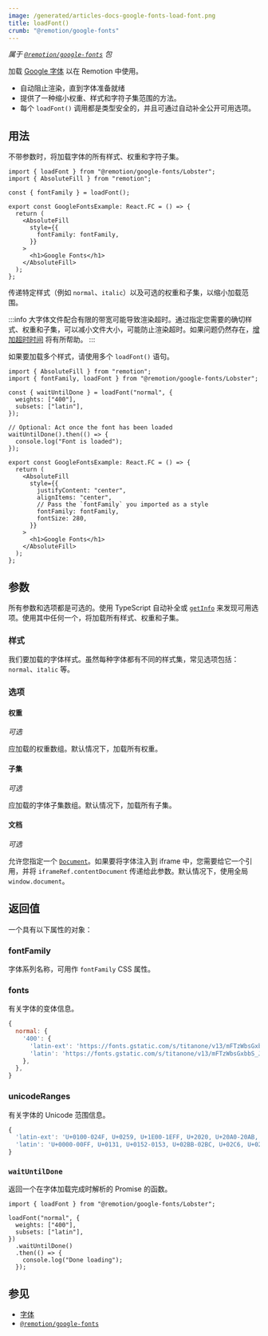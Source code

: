 ```yaml
---
image: /generated/articles-docs-google-fonts-load-font.png
title: loadFont()
crumb: "@remotion/google-fonts"
---
```


_属于 [`@remotion/google-fonts`](/docs/google-fonts) 包_

加载 [Google 字体](https://fonts.google.com) 以在 Remotion 中使用。

- 自动阻止渲染，直到字体准备就绪
- 提供了一种缩小权重、样式和字符子集范围的方法。
- 每个 `loadFont()` 调用都是类型安全的，并且可通过自动补全公开可用选项。

## 用法

不带参数时，将加载字体的所有样式、权重和字符子集。

```tsx twoslash title="加载 Lobster 字体的所有变体"
import { loadFont } from "@remotion/google-fonts/Lobster";
import { AbsoluteFill } from "remotion";

const { fontFamily } = loadFont();

export const GoogleFontsExample: React.FC = () => {
  return (
    <AbsoluteFill
      style={{
        fontFamily: fontFamily,
      }}
    >
      <h1>Google Fonts</h1>
    </AbsoluteFill>
  );
};
```

传递特定样式（例如 `normal`、`italic`）以及可选的权重和子集，以缩小加载范围。

:::info
大字体文件配合有限的带宽可能导致渲染超时。通过指定您需要的确切样式、权重和子集，可以减小文件大小，可能防止渲染超时。如果问题仍然存在，[增加超时时间](/docs/timeout#increase-timeout) 将有所帮助。
:::

如果要加载多个样式，请使用多个 `loadFont()` 语句。

```tsx twoslash title="加载特定样式、权重和子集"
import { AbsoluteFill } from "remotion";
import { fontFamily, loadFont } from "@remotion/google-fonts/Lobster";

const { waitUntilDone } = loadFont("normal", {
  weights: ["400"],
  subsets: ["latin"],
});

// Optional: Act once the font has been loaded
waitUntilDone().then(() => {
  console.log("Font is loaded");
});

export const GoogleFontsExample: React.FC = () => {
  return (
    <AbsoluteFill
      style={{
        justifyContent: "center",
        alignItems: "center",
        // Pass the `fontFamily` you imported as a style
        fontFamily: fontFamily,
        fontSize: 280,
      }}
    >
      <h1>Google Fonts</h1>
    </AbsoluteFill>
  );
};
```

## 参数

所有参数和选项都是可选的。使用 TypeScript 自动补全或 [`getInfo`](/docs/google-fonts/get-info) 来发现可用选项。使用其中任何一个，将加载所有样式、权重和子集。

### 样式

我们要加载的字体样式。虽然每种字体都有不同的样式集，常见选项包括：`normal`、`italic` 等。

### 选项

#### 权重

_可选_

应加载的权重数组。默认情况下，加载所有权重。

#### 子集

_可选_

应加载的字体子集数组。默认情况下，加载所有子集。

#### 文档

_可选_

允许您指定一个 [`Document`](https://developer.mozilla.org/en-US/docs/Web/API/Document?retiredLocale=de)。如果要将字体注入到 iframe 中，您需要给它一个引用，并将 `iframeRef.contentDocument` 传递给此参数。默认情况下，使用全局 `window.document`。

## 返回值

一个具有以下属性的对象：

### fontFamily

字体系列名称，可用作 `fontFamily` CSS 属性。

### fonts

有关字体的变体信息。

```js title="示例数值"
{
  normal: {
    '400': {
      'latin-ext': 'https://fonts.gstatic.com/s/titanone/v13/mFTzWbsGxbbS_J5cQcjCmjgm6Es.woff2',
      'latin': 'https://fonts.gstatic.com/s/titanone/v13/mFTzWbsGxbbS_J5cQcjClDgm.woff2',
    },
  },
}
```

### unicodeRanges

有关字体的 Unicode 范围信息。

```js title="示例数值"
{
  'latin-ext': 'U+0100-024F, U+0259, U+1E00-1EFF, U+2020, U+20A0-20AB, U+20AD-20CF, U+2113, U+2C60-2C7F, U+A720-A7FF',
  'latin': 'U+0000-00FF, U+0131, U+0152-0153, U+02BB-02BC, U+02C6, U+02DA, U+02DC, U+2000-206F, U+2074, U+20AC, U+2122, U+2191, U+2193, U+2212, U+2215, U+FEFF, U+FFFD',
}
```

### `waitUntilDone`<AvailableFrom v="4.0.135"/>

返回一个在字体加载完成时解析的 Promise 的函数。

```tsx title="在后台加载字体"
import { loadFont } from "@remotion/google-fonts/Lobster";

loadFont("normal", {
  weights: ["400"],
  subsets: ["latin"],
})
  .waitUntilDone()
  .then(() => {
    console.log("Done loading");
  });
```

## 参见

- [字体](/docs/fonts)
- [`@remotion/google-fonts`](/docs/google-fonts)
